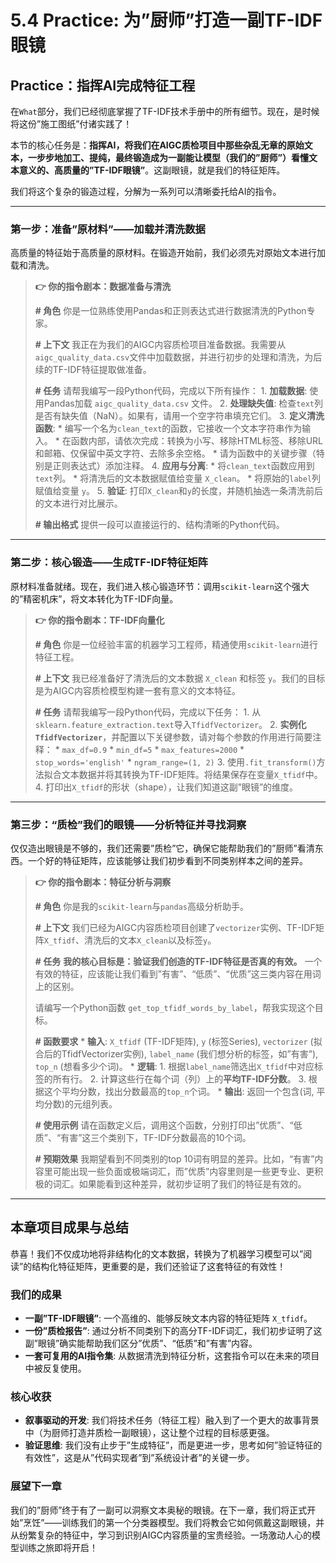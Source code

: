 # 5.4 Practice: 为"厨师"打造一副TF-IDF眼镜

## **Practice：指挥AI完成特征工程**

在`What`部分，我们已经彻底掌握了TF-IDF技术手册中的所有细节。现在，是时候将这份"施工图纸"付诸实践了！

本节的核心任务是：**指挥AI，将我们在AIGC质检项目中那些杂乱无章的原始文本，一步步地加工、提纯，最终锻造成为一副能让模型（我们的"厨师"）看懂文本意义的、高质量的"TF-IDF眼镜"**。这副眼镜，就是我们的特征矩阵。

我们将这个复杂的锻造过程，分解为一系列可以清晰委托给AI的指令。

---

### **第一步：准备"原材料"——加载并清洗数据**

高质量的特征始于高质量的原材料。在锻造开始前，我们必须先对原始文本进行加载和清洗。

> **👉 你的指令剧本：数据准备与清洗**
>
> **# 角色**
> 你是一位熟练使用Pandas和正则表达式进行数据清洗的Python专家。
>
> **# 上下文**
> 我正在为我们的AIGC内容质检项目准备数据。我需要从`aigc_quality_data.csv`文件中加载数据，并进行初步的处理和清洗，为后续的TF-IDF特征提取做准备。
>
> **# 任务**
> 请帮我编写一段Python代码，完成以下所有操作：
> 1.  **加载数据**: 使用Pandas加载 `aigc_quality_data.csv` 文件。
> 2.  **处理缺失值**: 检查`text`列是否有缺失值（NaN）。如果有，请用一个空字符串填充它们。
> 3.  **定义清洗函数**:
>     *   编写一个名为`clean_text`的函数，它接收一个文本字符串作为输入。
>     *   在函数内部，请依次完成：转换为小写、移除HTML标签、移除URL和邮箱、仅保留中英文字符、去除多余空格。
>     *   请为函数中的关键步骤（特别是正则表达式）添加注释。
> 4.  **应用与分离**:
>     *   将`clean_text`函数应用到`text`列。
>     *   将清洗后的文本数据赋值给变量 `X_clean`。
>     *   将原始的`label`列赋值给变量 `y`。
> 5.  **验证**: 打印`X_clean`和`y`的长度，并随机抽选一条清洗前后的文本进行对比展示。
>
> **# 输出格式**
> 提供一段可以直接运行的、结构清晰的Python代码。

---

### **第二步：核心锻造——生成TF-IDF特征矩阵**

原材料准备就绪。现在，我们进入核心锻造环节：调用`scikit-learn`这个强大的"精密机床"，将文本转化为TF-IDF向量。

> **👉 你的指令剧本：TF-IDF向量化**
>
> **# 角色**
> 你是一位经验丰富的机器学习工程师，精通使用`scikit-learn`进行特征工程。
>
> **# 上下文**
> 我已经准备好了清洗后的文本数据 `X_clean` 和标签 `y`。我们的目标是为AIGC内容质检模型构建一套有意义的文本特征。
>
> **# 任务**
> 请帮我编写一段Python代码，完成以下任务：
> 1.  从`sklearn.feature_extraction.text`导入`TfidfVectorizer`。
> 2.  **实例化`TfidfVectorizer`**，并配置以下关键参数，请对每个参数的作用进行简要注释：
>     *   `max_df=0.9`
>     *   `min_df=5`
>     *   `max_features=2000`
>     *   `stop_words='english'`
>     *   `ngram_range=(1, 2)`
> 3.  使用`.fit_transform()`方法拟合文本数据并将其转换为TF-IDF矩阵。将结果保存在变量`X_tfidf`中。
> 4.  打印出`X_tfidf`的形状（shape），让我们知道这副"眼镜"的维度。

---

### **第三步："质检"我们的眼镜——分析特征并寻找洞察**

仅仅造出眼镜是不够的，我们还需要"质检"它，确保它能帮助我们的"厨师"看清东西。一个好的特征矩阵，应该能够让我们初步看到不同类别样本之间的差异。

> **👉 你的指令剧本：特征分析与洞察**
>
> **# 角色**
> 你是我的`scikit-learn`与`pandas`高级分析助手。
>
> **# 上下文**
> 我们已经为AIGC内容质检项目创建了`vectorizer`实例、TF-IDF矩阵`X_tfidf`、清洗后的文本`X_clean`以及标签`y`。
>
> **# 任务**
> **我的核心目标是：验证我们创造的TF-IDF特征是否真的有效。** 一个有效的特征，应该能让我们看到"有害"、"低质"、"优质"这三类内容在用词上的区别。
>
> 请编写一个Python函数 `get_top_tfidf_words_by_label`，帮我实现这个目标。
>
> **# 函数要求**
> *   **输入**: `X_tfidf` (TF-IDF矩阵), `y` (标签Series), `vectorizer` (拟合后的TfidfVectorizer实例), `label_name` (我们想分析的标签，如"有害"), `top_n` (想看多少个词)。
> *   **逻辑**:
>     1.  根据`label_name`筛选出`X_tfidf`中对应标签的所有行。
>     2.  计算这些行在每个词（列）上的**平均TF-IDF分数**。
>     3.  根据这个平均分数，找出分数最高的`top_n`个词。
> *   **输出**: 返回一个包含(词, 平均分数)的元组列表。
>
> **# 使用示例**
> 请在函数定义后，调用这个函数，分别打印出"优质"、"低质"、"有害"这三个类别下，TF-IDF分数最高的10个词。
>
> **# 预期效果**
> 我期望看到不同类别的top 10词有明显的差异。比如，"有害"内容里可能出现一些负面或极端词汇，而"优质"内容里则是一些更专业、更积极的词汇。如果能看到这种差异，就初步证明了我们的特征是有效的。

---

## **本章项目成果与总结**

恭喜！我们不仅成功地将非结构化的文本数据，转换为了机器学习模型可以"阅读"的结构化特征矩阵，更重要的是，我们还验证了这套特征的有效性！

### **我们的成果**

*   **一副"TF-IDF眼镜"**: 一个高维的、能够反映文本内容的特征矩阵 `X_tfidf`。
*   **一份"质检报告"**: 通过分析不同类别下的高分TF-IDF词汇，我们初步证明了这副"眼镜"确实能帮助我们区分"优质"、"低质"和"有害"内容。
*   **一套可复用的AI指令集**: 从数据清洗到特征分析，这套指令可以在未来的项目中被反复使用。

### **核心收获**

*   **叙事驱动的开发**: 我们将技术任务（特征工程）融入到了一个更大的故事背景中（为厨师打造并质检一副眼镜），这让整个过程的目标感更强。
*   **验证思维**: 我们没有止步于"生成特征"，而是更进一步，思考如何"验证特征的有效性"，这是从"代码实现者"到"系统设计者"的关键一步。

### **展望下一章**

我们的"厨师"终于有了一副可以洞察文本奥秘的眼镜。在下一章，我们将正式开始"烹饪"——训练我们的第一个分类器模型。我们将教会它如何佩戴这副眼镜，并从纷繁复杂的特征中，学习到识别AIGC内容质量的宝贵经验。一场激动人心的模型训练之旅即将开启！ 